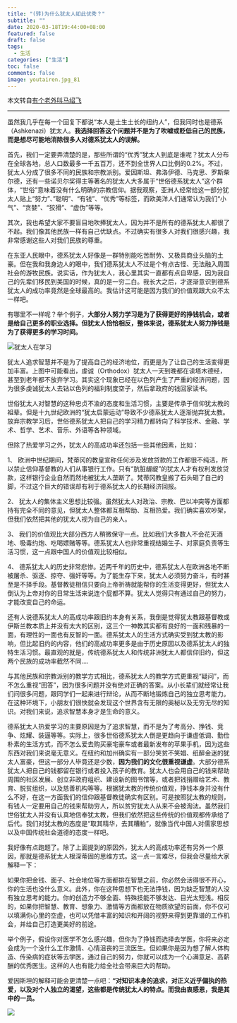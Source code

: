 ```yaml
---
title: "(转)为什么犹太人如此优秀？"
subtitle: ""
date: 2020-03-18T19:44:00+08:00
featured: false
draft: false
tags:
  - 生活
categories: ["生活"]
toc: false
comments: false
image: youtairen.jpg_81
---
```


本文转自[有个老外叫马绍飞](https://www.zhihu.com/question/20802135)

---

虽然我几乎在每一个回复下都说“本人是土生土长的纽约人”，但我同时也是德系（Ashkenazi）犹太人。**我选择回答这个问题并不是为了吹嘘或贬低自己的民族，而是想尽可能地消除很多人对德系犹太人的误解。**

首先，我们一定要弄清楚的是，那些所谓的“优秀”犹太人到底是谁呢？犹太人分布在全球各地，总人口数最多一千五百万，还不到全世界人口比例的0.2%。不过，犹太人分成了很多不同的民族和宗教派别。爱因斯坦、弗洛伊德、马克思、罗斯柴尔德，还有一些诺贝尔奖得主等著名的犹太人大多属于“世俗德系犹太人”这个群体，“世俗”意味着没有什么明确的宗教信仰。据我观察，亚洲人经常给这一部分犹太人贴上“努力”、”聪明”、“有钱”、“优秀”等标签，而欧美洋人们通常认为我们“小气”、“贪婪”、“狡猾”、“虚伪”等等。

其次，我也希望大家不要盲目地吹捧犹太人，因为并不是所有的德系犹太人都很了不起。我们像其他民族一样有自己优缺点。不过确实有很多人对我们很感兴趣，我非常感谢这些人对我们民族的尊重。

在东亚人民眼中，德系犹太人好像是一群特别能吃苦耐劳、又极具商业头脑的土豪。但在我和我身边人的眼中，我们德系犹太人不过是个有点古怪、无法融入周围社会的游牧民族。说实话，作为犹太人，我心里其实一直都有点自卑感，因为我自己的先辈们移民到美国的时候，真的是一穷二白。我长大之后，才逐渐意识到德系犹太人的成功率竟然是全球最高的。我估计这可能是因为我们的价值观跟大众不太一样吧。

有哪里不一样呢？举个例子，**大部分人努力学习是为了获得更好的挣钱机会，或者是给自己更多的职业选择。但犹太人恰恰相反，整体来说，德系犹太人努力挣钱是为了获得更多的学习时间。**

<Img src="The-jews-are-studying.png" alt="犹太人在学习" exif="false" />

犹太人追求智慧并不是为了提高自己的经济地位，而更是为了让自己的生活变得更加丰富。上图中可能看出，虔诚（Orthodox）犹太人一天到晚都在读塔木德经，甚至到老年都不放弃学习。其实这个现象已经在以色列产生了严重的经济问题，因为很多虔诚犹太人去钻以色列的福利制度空子，然后拿政府的钱回家读书。

世俗犹太人对智慧的这种忠贞不渝的态度和生活习惯，主要是传承于信仰犹太教的祖辈。但是十九世纪欧洲的“犹太启蒙运动”导致不少德系犹太人逐渐抛弃犹太教。放弃宗教学习后，世俗德系犹太人把自己的学习精力都转向了科学技术、金融、学术、哲学、艺术、音乐、外语等各种领域。

但除了热爱学习之外，犹太人的高成功率还包括一些其他因素，比如：

1、 欧洲中世纪期间，梵蒂冈的教皇宣称任何涉及发放贷款的工作都很不纯洁，所以禁止信仰基督教的人们从事银行工作。只有“肮脏龌龊”的犹太人才有权利发放贷款，这样银行企业自然而然地被犹太人垄断了。梵蒂冈教皇搬了石头砸了自己的脚，不过这个巨大的错误却有利于德系犹太人的长期经济回报。

2、 犹太人的集体主义思想比较强。虽然犹太人对政治、宗教、巴以冲突等方面都持有完全不同的意见，但犹太人整体都互相帮助、互相热爱。我们确实喜欢吵架，但我们依然把其他的犹太人视为自己的亲人。

3、 我们的价值观比大部分西方人稍微保守一点。比如我们大多数人不会花天酒地、吸毒约炮、吃喝嫖赌等等。德系犹太人也非常重视结婚生子、对家庭负责等生活习惯，这一点跟中国人的价值观比较相似。

4、 德系犹太人的历史非常悲惨。近两千年的历史中，德系犹太人在欧洲各地不断被屠杀、驱逐、掠夺、强奸等等。为了能生存下来，犹太人必须努力奋斗，有时甚至是不择手段。基督教徒相信只要向上帝祈祷就能帮你的生活变得更好，但犹太人倒认为上帝对你的日常生活来说连个屁都不算。犹太人觉得只有通过自己的努力，才能改变自己的命运。

还有人说德系犹太人的高成功率跟旧约本身有关系，我倒是觉得犹太教跟基督教或伊斯兰教本质上并没有太大的区别，这三个一神教其实都有良好的一面和残暴的一面，有理性的一面也有反智的一面。德系犹太人的生活方式确实受到犹太教的影响，但比起旧约的内容，他们的高成功率更多是由于历史原因以及德系犹太人的独特生活习惯。最直观的就是，传统德系犹太人和传统非洲犹太人都信仰旧约，但这两个民族的成功率截然不同....

与其他民族和宗教派别的教学方式相比，德系犹太人的教学方式更重视“疑问”，而不怎么重视“回答”，因为很多问题并没有绝对正确的答案。从小长辈们就经常让我们问很多问题，跟同学们一起来进行辩论，从而不断地锻炼自己的独立思考能力。在这种环境下，小朋友们很快就会发现这个世界含有无限的奥秘以及无穷无尽的知识。对我们来说，追求智慧本身才是生命的意义。

德系犹太人热爱学习的主要原因是为了追求智慧，而不是为了考高分、挣钱、竞争、炫耀、装逼等等。实际上，很多世俗德系犹太人倒是更趋向于谦虚低调、勤俭朴素的生活方式，而不怎么爱去购买豪宅豪车或者最新发布的苹果手机，因为这些东西对我们来说毫无意义。在纽约和加州确实有一部分笑贫不笑娼、纸醉金迷的犹太人富豪，但这一部分人毕竟还是少数，**因为我们的文化很重视谦虚**。大部分德系犹太人把自己的钱都留在银行或者投入孩子的教育。犹太人也会用自己的钱来帮助周围的社区发展、创立非政府组织、建设新的图书馆等，或者把钱捐赠给艺术、教育、脱贫组织，以及慈善机构等等。根据犹太教的传统价值观，挣钱本身并没有什么不好，在这一方面我们的信仰跟基督教徒确实有区别。可是按照犹太教的规则，有钱人一定要用自己的钱来帮助穷人，所以贫穷犹太人从来不会被淘汰。虽然我们世俗犹太人并没有认真地信奉犹太教，但我们依然把这些传统的价值观都传承给了后代。我们对犹太教的态度是“取其精华，去其糟粕”，就像当代中国人对儒家思想以及中国传统社会道德的态度一样吧。

我好像有点跑题了。除了上面提到的原因外，犹太人的高成功率还有另外一个原因，那就是德系犹太人根深蒂固的思维方式。这一点一言难尽，但我会尽量给大家解释一下：

如果你把金钱、面子、社会地位等方面都排在智慧之前，你必然会活得很不开心，你的生活也没什么意义。此外，你在这种思想下也无法挣钱，因为缺乏智慧的人没有独立思考的能力。你的创造力不够全面、特殊技能不够发达、目光太短浅。相反的，如果你把智慧、教育、想象力、激情等方面都放在物质欲望的前面，你不仅可以填满你心里的空虚，也可以凭借丰富的知识和开阔的视野来得到更靠谱的工作机会，并给自己打造更美好的前途。

举个例子，假设你对医学不怎么感兴趣，但你为了挣钱而选择去学医，你将来必定会成为一个没什么工作激情、心情沮丧的三流医生。但如果你是因为想了解人体构造、传染病的症状等去学医，通过自己的努力，你就可以成为一个心满意足、高薪酬的优秀医生。这样的人也有能力给全社会带来巨大的帮助。

爱因斯坦的解释可能会更清楚一点吧：**“对知识本身的追求，对正义近乎偏执的热爱，以及对个人独立的渴望，这些都是传统犹太人的特点。而我由衷感恩，我是其中的一员。**

<Img src="albert-einstein.png" alt=" " exif="false" />